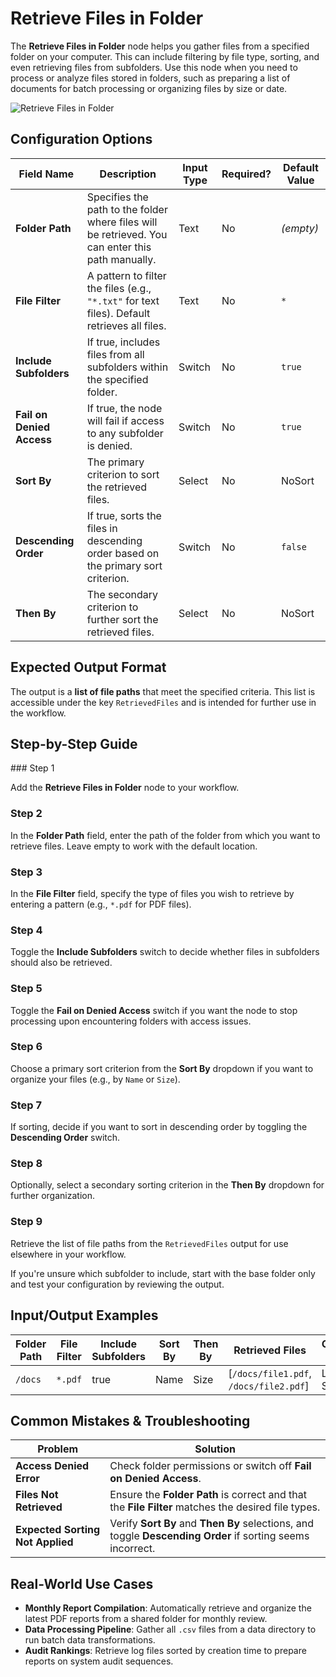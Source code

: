 
# Retrieve Files in Folder

The **Retrieve Files in Folder** node helps you gather files from a specified folder on your computer. This can include filtering by file type, sorting, and even retrieving files from subfolders. Use this node when you need to process or analyze files stored in folders, such as preparing a list of documents for batch processing or organizing files by size or date.

![Retrieve Files in Folder](./retrieve-files-in-folder.png)

## Configuration Options

| Field Name                | Description                                                                                       | Input Type | Required? | Default Value |
| ------------------------- | ------------------------------------------------------------------------------------------------- | ---------- | --------- | ------------- |
| **Folder Path**           | Specifies the path to the folder where files will be retrieved. You can enter this path manually. | Text       | No        | _(empty)_     |
| **File Filter**           | A pattern to filter the files (e.g., `"*.txt"` for text files). Default retrieves all files.      | Text       | No        | `*`           |
| **Include Subfolders**    | If true, includes files from all subfolders within the specified folder.                          | Switch     | No        | `true`        |
| **Fail on Denied Access** | If true, the node will fail if access to any subfolder is denied.                                 | Switch     | No        | `true`        |
| **Sort By**               | The primary criterion to sort the retrieved files.                                                | Select     | No        | NoSort        |
| **Descending Order**      | If true, sorts the files in descending order based on the primary sort criterion.                 | Switch     | No        | `false`       |
| **Then By**               | The secondary criterion to further sort the retrieved files.                                      | Select     | No        | NoSort        |

## Expected Output Format

The output is a **list of file paths** that meet the specified criteria. This list is accessible under the key `RetrievedFiles` and is intended for further use in the workflow.

## Step-by-Step Guide

<Steps>
### Step 1

Add the **Retrieve Files in Folder** node to your workflow.

### Step 2

In the **Folder Path** field, enter the path of the folder from which you want to retrieve files. Leave empty to work with the default location.

### Step 3

In the **File Filter** field, specify the type of files you wish to retrieve by entering a pattern (e.g., `*.pdf` for PDF files).

### Step 4

Toggle the **Include Subfolders** switch to decide whether files in subfolders should also be retrieved.

### Step 5

Toggle the **Fail on Denied Access** switch if you want the node to stop processing upon encountering folders with access issues.

### Step 6

Choose a primary sort criterion from the **Sort By** dropdown if you want to organize your files (e.g., by `Name` or `Size`).

### Step 7

If sorting, decide if you want to sort in descending order by toggling the **Descending Order** switch.

### Step 8

Optionally, select a secondary sorting criterion in the **Then By** dropdown for further organization.

### Step 9

Retrieve the list of file paths from the `RetrievedFiles` output for use elsewhere in your workflow.

</Steps>

<Callout type="info" title="Tip">
  If you're unsure which subfolder to include, start with the base folder only
  and test your configuration by reviewing the output.
</Callout>

## Input/Output Examples

| Folder Path | File Filter | Include Subfolders | Sort By | Then By | Retrieved Files                        | Output Type     |
| ----------- | ----------- | ------------------ | ------- | ------- | -------------------------------------- | --------------- |
| `/docs`     | `*.pdf`     | true               | Name    | Size    | [`/docs/file1.pdf`, `/docs/file2.pdf`] | List of Strings |

## Common Mistakes & Troubleshooting

| Problem                          | Solution                                                                                                   |
| -------------------------------- | ---------------------------------------------------------------------------------------------------------- |
| **Access Denied Error**          | Check folder permissions or switch off **Fail on Denied Access**.                                          |
| **Files Not Retrieved**          | Ensure the **Folder Path** is correct and that the **File Filter** matches the desired file types.         |
| **Expected Sorting Not Applied** | Verify **Sort By** and **Then By** selections, and toggle **Descending Order** if sorting seems incorrect. |

## Real-World Use Cases

- **Monthly Report Compilation**: Automatically retrieve and organize the latest PDF reports from a shared folder for monthly review.
- **Data Processing Pipeline**: Gather all `.csv` files from a data directory to run batch data transformations.
- **Audit Rankings**: Retrieve log files sorted by creation time to prepare reports on system audit sequences.
